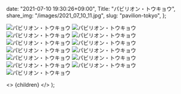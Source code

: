 
  date: "2021-07-10 19:30:26+09:00",
  Title: "パビリオン・トウキョウ",
  share_img: "/images/2021_07_10_11.jpg",
  slug: "pavilion-tokyo",
};

![パビリオン・トウキョウ](/images/2021_07_10_1.jpg)
![パビリオン・トウキョウ](/images/2021_07_10_2.jpg)
![パビリオン・トウキョウ](/images/2021_07_10_3.jpg)
![パビリオン・トウキョウ](/images/2021_07_10_4.jpg)
![パビリオン・トウキョウ](/images/2021_07_10_5.jpg)
![パビリオン・トウキョウ](/images/2021_07_10_6.jpg)
![パビリオン・トウキョウ](/images/2021_07_10_7.jpg)
![パビリオン・トウキョウ](/images/2021_07_10_8.jpg)
![パビリオン・トウキョウ](/images/2021_07_10_9.jpg)
![パビリオン・トウキョウ](/images/2021_07_10_10.jpg)
![パビリオン・トウキョウ](/images/2021_07_10_11.jpg)
![パビリオン・トウキョウ](/images/2021_07_10_12.jpg)
![パビリオン・トウキョウ](/images/2021_07_10_13.jpg)

  <>
    <Head>
      <title>{meta.Title} | 異郷好実</title>
    </Head>
    <PostLayout meta={meta}>{children}</PostLayout>
  </>
);
